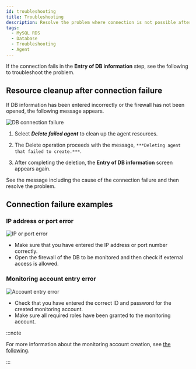 ```yaml
---
id: troubleshooting
title: Troubleshooting
description: Resolve the problem where connection is not possible after entering the DB data.
tags:
  - MySQL RDS
  - Database
  - Troubleshooting
  - Agent
---
```


If the connection fails in the **Entry of DB information** step, see the following to troubleshoot the problem.

## Resource cleanup after connection failure

If DB information has been entered incorrectly or the firewall has not been opened, the following message appears.

![DB connection failure](/img/mysql-rds-db-info-fail.png)

1.  Select **_Delete failed agent_** to clean up the agent resources.

2.  The Delete operation proceeds with the message, `***Deleting agent that failed to create.***`.

3.  After completing the deletion, the **Entry of DB information** screen appears again.

See the message including the cause of the connection failure and then resolve the problem.

## Connection failure examples

### IP address or port error

![IP or port error](/img/mysql-rds-db-fail-01.png)

-   Make sure that you have entered the IP address or port number correctly.
-   Open the firewall of the DB to be monitored and then check if external access is allowed.

### Monitoring account entry error

![Account entry error](/img/mysql-rds-db-fail-02.png)

-   Check that you have entered the correct ID and password for the created monitoring account.
-   Make sure all required roles have been granted to the monitoring account.

:::note

For more information about the monitoring account creation, see [the following](install-agent#uid).

:::
